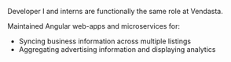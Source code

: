 Developer I and interns are functionally the same role at Vendasta.

Maintained Angular web-apps and microservices for:
- Syncing business information across multiple listings
- Aggregating advertising information and displaying analytics

